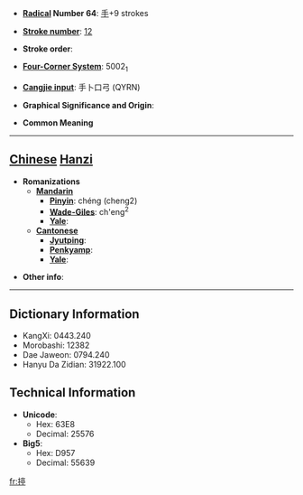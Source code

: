 * '''[[Wiktionary:Chinese radical index| Radical]] Number 64''': [[Wiktionary:Chinese radical index 手|手]]+9 strokes

* '''[[Wiktionary:Chinese total strokes index|Stroke number]]''': [[Wiktionary:Chinese total strokes index 12|12]]

* '''Stroke order''': 

* '''[[Wiktionary:Chinese four corner index|Four-Corner System]]''': 5002<sub>1</sub>

* '''[[Wiktionary:Chinese Cangjie index|Cangjie input]]''': 手卜口弓 (QYRN)

* '''Graphical Significance and Origin''': 

* '''Common Meaning'''

----

== [[Chinese]] [[Hanzi]] ==

* '''Romanizations'''
** '''[[Mandarin]]'''
*** '''[[Pinyin]]''': chéng (cheng2)
*** '''[[Wade-Giles]]''': ch'eng<sup>2</sup>
*** '''[[Yale]]''': 
** '''[[Cantonese]]'''
*** '''[[Jyutping]]''':
*** '''[[Penkyamp]]''': 
*** '''[[Yale]]''': 

* '''Other info''': 

----

== Dictionary Information ==

* KangXi: 0443.240
* Morobashi: 12382
* Dae Jaweon: 0794.240
* Hanyu Da Zidian: 31922.100

== Technical Information ==

* '''Unicode''':
** Hex: 63E8
** Decimal: 25576
* '''Big5''':
** Hex: D957
** Decimal: 55639

[[fr:揨]]